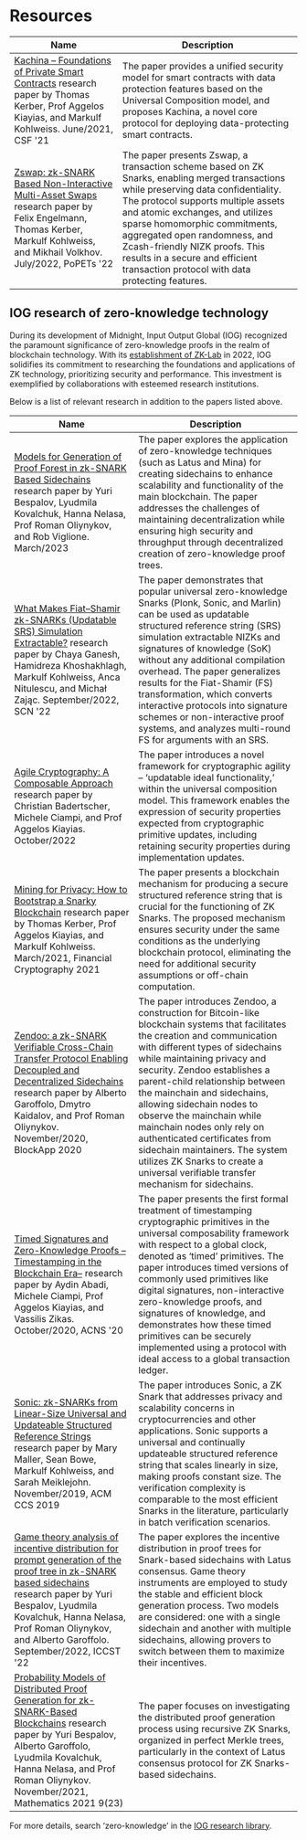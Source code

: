 ---
---

# Resources

| Name                                                                                                                                                                                                                                                                                                                     | Description                                                                                                                                                                                                                                                                                                                                                                                              |
| ------------------------------------------------------------------------------------------------------------------------------------------------------------------------------------------------------------------------------------------------------------------------------------------------------------------------ | -------------------------------------------------------------------------------------------------------------------------------------------------------------------------------------------------------------------------------------------------------------------------------------------------------------------------------------------------------------------------------------------------------- |
| [Kachina – Foundations of Private Smart Contracts](https://iohk.io/en/research/library/papers/kachina-foundations-of-private-smart-contracts/) research paper by Thomas Kerber, Prof Aggelos Kiayias, and Markulf Kohlweiss. June/2021, CSF '21                                                                          | The paper provides a unified security model for smart contracts with data protection features based on the Universal Composition model, and proposes Kachina, a novel core protocol for deploying data-protecting smart contracts.                                                                                                                                                                       |
| [Zswap: zk-SNARK Based Non-Interactive Multi-Asset Swaps](https://iohk.io/en/research/library/papers/zswap-zk-snark-based-non-interactive-multi-asset-swaps/) research paper by Felix Engelmann, Thomas Kerber, Markulf Kohlweiss, and Mikhail Volkhov. July/2022, PoPETs '22                                            | The paper presents Zswap, a transaction scheme based on ZK Snarks, enabling merged transactions while preserving data confidentiality. The protocol supports multiple assets and atomic exchanges, and utilizes sparse homomorphic commitments, aggregated open randomness, and Zcash-friendly NIZK proofs. This results in a secure and efficient transaction protocol with data protecting features.   |

## IOG research of zero-knowledge technology

During its development of Midnight, Input Output Global (IOG) recognized the paramount significance of zero-knowledge proofs in the realm of blockchain technology. With its [establishment of ZK-Lab](https://iohk.io/en/blog/posts/2022/11/18/zk-lab-investigating-the-foundations-of-zero-knowledge-proofs/) in 2022, IOG solidifies its commitment to researching the foundations and applications of ZK technology, prioritizing security and performance. This investment is exemplified by collaborations with esteemed research institutions.

Below is a list of relevant research in addition to the papers listed above.

| Name                                                                                                                                                                                                                                                                                                                                                                                                                             | Description                                                                                                                                                                                                                                                                                                                                                                                                                                                                                                                                   |
| -------------------------------------------------------------------------------------------------------------------------------------------------------------------------------------------------------------------------------------------------------------------------------------------------------------------------------------------------------------------------------------------------------------------------------- | --------------------------------------------------------------------------------------------------------------------------------------------------------------------------------------------------------------------------------------------------------------------------------------------------------------------------------------------------------------------------------------------------------------------------------------------------------------------------------------------------------------------------------------------- |
| [Models for Generation of Proof Forest in zk-SNARK Based Sidechains](https://iohk.io/en/research/library/papers/models-for-generation-of-proof-forest-in-zk-snark-based-sidechains/) research paper by Yuri Bespalov, Lyudmila Kovalchuk, Hanna Nelasa, Prof Roman Oliynykov, and Rob Viglione. March/2023                                                                                                                       | The paper explores the application of zero-knowledge techniques (such as Latus and Mina) for creating sidechains to enhance scalability and functionality of the main blockchain. The paper addresses the challenges of maintaining decentralization while ensuring high security and throughput through decentralized creation of zero-knowledge proof trees.                                                                                                                                                                                |
| [What Makes Fiat–Shamir zk-SNARKs (Updatable SRS) Simulation Extractable?](https://iohk.io/en/research/library/papers/what-makes-fiat-shamir-zksnarks-updatable-srs-simulation-extractable/) research paper by Chaya Ganesh, Hamidreza Khoshakhlagh, Markulf Kohlweiss, Anca Nitulescu, and Michał Zając. September/2022, SCN '22                                                                                                | The paper demonstrates that popular universal zero-knowledge Snarks (Plonk, Sonic, and Marlin) can be used as updatable structured reference string (SRS) simulation extractable NIZKs and signatures of knowledge (SoK) without any additional compilation overhead. The paper generalizes results for the Fiat-Shamir (FS) transformation, which converts interactive protocols into signature schemes or non-interactive proof systems, and analyzes multi-round FS for arguments with an SRS.                                             |
| [Agile Cryptography: A Composable Approach](https://iohk.io/en/research/library/papers/agile-cryptography-a-composable-approach/) research paper by Christian Badertscher, Michele Ciampi, and Prof Aggelos Kiayias. October/2022                                                                                                                                                                                                                                             | The paper introduces a novel framework for cryptographic agility – ‘updatable ideal functionality,’ within the universal composition model. This framework enables the expression of security properties expected from cryptographic primitive updates, including retaining security properties during implementation updates.                                                                                                                                                                                                                |
| [Mining for Privacy: How to Bootstrap a Snarky Blockchain](https://iohk.io/en/research/library/papers/mining-for-privacy-how-to-bootstrap-a-snarky-blockchain/) research paper by Thomas Kerber, Prof Aggelos Kiayias, and Markulf Kohlweiss. March/2021, Financial Cryptography 2021                                                                                                                                            | The paper presents a blockchain mechanism for producing a secure structured reference string that is crucial for the functioning of ZK Snarks. The proposed mechanism ensures security under the same conditions as the underlying blockchain protocol, eliminating the need for additional security assumptions or off-chain computation.                                                                                                                                                                                                    |
| [Zendoo: a zk-SNARK Verifiable Cross-Chain Transfer Protocol Enabling Decoupled and Decentralized Sidechains](https://iohk.io/en/research/library/papers/zendoo-a-zk-snark-verifiable-cross-chain-transfer-protocol-enabling-decoupled-and-decentralized-sidechains/) research paper by Alberto Garoffolo, Dmytro Kaidalov, and Prof Roman Oliynykov. November/2020, BlockApp 2020                                               | The paper introduces Zendoo, a construction for Bitcoin-like blockchain systems that facilitates the creation and communication with different types of sidechains while maintaining privacy and security. Zendoo establishes a parent-child relationship between the mainchain and sidechains, allowing sidechain nodes to observe the mainchain while mainchain nodes only rely on authenticated certificates from sidechain maintainers. The system utilizes ZK Snarks to create a universal verifiable transfer mechanism for sidechains. |
| [Timed Signatures and Zero-Knowledge Proofs –Timestamping in the Blockchain Era–](https://iohk.io/en/research/library/papers/timed-signatures-and-zero-knowledge-proofs-timestamping-in-the-blockchain-era/) research paper by Aydin Abadi, Michele Ciampi, Prof Aggelos Kiayias, and Vassilis Zikas. October/2020, ACNS '20                                                                                                     | The paper presents the first formal treatment of timestamping cryptographic primitives in the universal composability framework with respect to a global clock, denoted as ‘timed’ primitives. The paper introduces timed versions of commonly used primitives like digital signatures, non-interactive zero-knowledge proofs, and signatures of knowledge, and demonstrates how these timed primitives can be securely implemented using a protocol with ideal access to a global transaction ledger.                                        |
| [Sonic: zk-SNARKs from Linear-Size Universal and Updateable Structured Reference Strings](https://iohk.io/en/research/library/papers/sonic-zero-knowledge-snarks-from-linear-size-universal-and-updateable-structured-reference-strings/) research paper by Mary Maller, Sean Bowe, Markulf Kohlweiss, and Sarah Meiklejohn. November/2019, ACM CCS 2019                                                                         | The paper introduces Sonic, a ZK Snark that addresses privacy and scalability concerns in cryptocurrencies and other applications. Sonic supports a universal and continually updateable structured reference string that scales linearly in size, making proofs constant size. The verification complexity is comparable to the most efficient Snarks in the literature, particularly in batch verification scenarios.                                                                                                                       |
| [Game theory analysis of incentive distribution for prompt generation of the proof tree in zk-SNARK based sidechains](https://iohk.io/en/research/library/papers/game-theory-analysis-of-incentive-distribution-for-prompt-generation-of-the-proof-tree-in-zk-snark-based-sidechains/) research paper by Yuri Bespalov, Lyudmila Kovalchuk, Hanna Nelasa, Prof Roman Oliynykov, and Alberto Garoffolo. September/2022, ICCST '22 | The paper explores the incentive distribution in proof trees for Snark-based sidechains with Latus consensus. Game theory instruments are employed to study the stable and efficient block generation process. Two models are considered: one with a single sidechain and another with multiple sidechains, allowing provers to switch between them to maximize their incentives.                                                                                                                                                             |
| [Probability Models of Distributed Proof Generation for zk-SNARK-Based Blockchains](https://iohk.io/en/research/library/papers/probability-models-of-distributed-proof-generation-for-zk-snark-based-blockchains/) research paper by Yuri Bespalov, Alberto Garoffolo, Lyudmila Kovalchuk, Hanna Nelasa, and Prof Roman Oliynykov. November/2021, Mathematics 2021 9(23)                                                         | The paper focuses on investigating the distributed proof generation process using recursive ZK Snarks, organized in perfect Merkle trees, particularly in the context of Latus consensus protocol for ZK Snarks-based sidechains.                                                                                                                                                                                                                                                                                                             |

For more details, search ‘zero-knowledge’ in the [IOG research library](https://iohk.io/en/research/library/).
